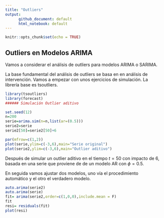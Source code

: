 ```yaml
---
title: "Outliers"
output: 
      github_document: default
      html_notebook: default
---
```


```r
knitr::opts_chunk$set(echo = TRUE)
```

## Outliers en Modelos ARIMA
Vamos a considerar el análisis de outliers para modelos ARIMA o SARIMA.

La base fundamental del análisis de outliers se basa en en análisis de intervención. Vamos a empezar con unos ejercicios de simulación. La librería base es tsoutliers.

```r
library(tsoutliers)
library(forecast)
###### Simulación Outlier aditivo

set.seed(12)
n=200
serie=arima.sim(n=n,list(ar=(0.5)))
serie2=serie
serie2[50]=serie2[50]+6

par(mfrow=c(1,2))
plot(serie,ylim=c(-3,6),main="Serie original")
plot(serie2,ylim=c(-3,6),main="Outlier aditivo")
```

Después de simular un outlier aditivo en el tiempo $t=50$ con impacto de 6, basada en una serie que proviene de de un modelo AR con $\phi=0.5$.

En seguida vamos ajustar dos modelos, uno vía el procedimiento automático y el otro el verdadero modelo.
```r
auto.arima(serie2)
auto.arima(serie)
fit= arima(serie2,order=c(1,0,0),include.mean = F)
fit
resi= residuals(fit)
plot(resi)
```


